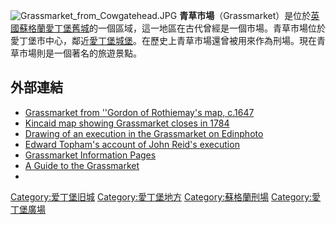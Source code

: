 {{request translation|en}}
[[File:Grassmarket_from_Cowgatehead.JPG|thumb]]
'''青草市場'''（Grassmarket）是位於[[英國|英國]][[蘇格蘭|蘇格蘭]][[愛丁堡舊城|愛丁堡舊城]]的一個區域，這一地區在古代曾經是一個市場。青草市場位於愛丁堡市中心，鄰近[[愛丁堡城堡|愛丁堡城堡]]。在歷史上青草市場還曾被用來作為刑場。現在青草市場則是一個著名的旅遊景點。

==外部連結==
*[http://maps.nls.uk/view/74475427#zoom=6&lat=3073&lon=4396&layers=BT Grassmarket from ''Gordon of Rothiemay's map, c.1647] {{Wayback|url=http://maps.nls.uk/view/74475427#zoom=6&lat=3073&lon=4396&layers=BT |date=20201121045658 }}
*[http://maps.nls.uk/view/74400071#zoom=5&lat=6271&lon=5702&layers=BT Kincaid map showing Grassmarket closes in 1784 ] {{Wayback|url=http://maps.nls.uk/view/74400071#zoom=5&lat=6271&lon=5702&layers=BT |date=20200814180859 }}
*[http://www.edinphoto.org.uk/0_eng_one_2/0_engraving_-_one_2_233_grassmarket_east_with_gallows_and_west_bow_1024.htm#engraving Drawing of an execution in the Grassmarket on Edinphoto] {{Wayback|url=http://www.edinphoto.org.uk/0_eng_one_2/0_engraving_-_one_2_233_grassmarket_east_with_gallows_and_west_bow_1024.htm#engraving |date=20190123010145 }}
*[http://www.geograph.org.uk/photo/2024916 Edward Topham's account of John Reid's execution] {{Wayback|url=http://www.geograph.org.uk/photo/2024916 |date=20200922155913 }}
* [http://www.grassmarket.info/ Grassmarket Information Pages] {{Wayback|url=http://www.grassmarket.info/ |date=20180716204054 }}
* [http://www.grassmarket.net/ A Guide to the Grassmarket] {{Wayback|url=http://www.grassmarket.net/ |date=20200919063945 }}
*{{commonscat-inline}}

[[Category:爱丁堡旧城|Category:爱丁堡旧城]]
[[Category:愛丁堡地方|Category:愛丁堡地方]]
[[Category:蘇格蘭刑場|Category:蘇格蘭刑場]]
[[Category:愛丁堡廣場|Category:愛丁堡廣場]]